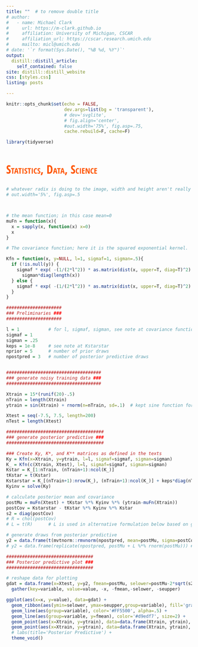 ```yaml
---
title: ""  # to remove double title
# author:
#   - name: Michael Clark
#     url: https://m-clark.github.io
#     affiliation: University of Michigan, CSCAR
#     affiliation_url: https://cscar.research.umich.edu
#     mailto: micl@umich.edu
# date: '`r format(Sys.Date(), "%B %d, %Y")`'
output:
  distill::distill_article:
    self_contained: false
site: distill::distill_website
css: [styles.css]
listing: posts

---
```


```r
knitr::opts_chunk$set(echo = FALSE, 
                      dev.args=list(bg = 'transparent'), 
                      # dev='svglite',                                
                      # fig.align='center', 
                      #out.width='75%', fig.asp=.75,                 
                      cache.rebuild=F, cache=F)

library(tidyverse)
```

#

<div style="font-size: 150%; color: #ff5500; font-variant: small-caps; font-family: 'Open Sans Condensed'">
# Statistics, Data, Science
</div>


```r
# whatever radix is doing to the image, width and height aren't really meaningful.  Making width smaller can actually result in a larger image
# out.width='5%', fig.asp=.5



# the mean function; in this case mean=0
muFn = function(x){
  x = sapply(x, function(x) x=0)
  x
}

# The covariance function; here it is the squared exponential kernel.

Kfn = function(x, y=NULL, l=1, sigmaf=1, sigman=.5){
  if (!is.null(y)) {
    sigmaf * exp( -(1/(2*l^2)) * as.matrix(dist(x, upper=T, diag=T)^2) ) + 
      sigman*diag(length(x))    
  } else {
    sigmaf * exp( -(1/(2*l^2)) * as.matrix(dist(x, upper=T, diag=T)^2) )
  }  
}

#####################
### Preliminaries ###
#####################

l = 1           # for l, sigmaf, sigman, see note at covariance function
sigmaf = 1      
sigman = .25 
keps = 1e-8     # see note at Kstarstar
nprior = 5      # number of prior draws
npostpred = 3   # number of posterior predictive draws


####################################
### generate noisy training data ###
####################################

Xtrain = 15*(runif(20)-.5)  
nTrain = length(Xtrain)
ytrain = sin(Xtrain) + rnorm(n=nTrain, sd=.1)  # kept sine function for comparison to noise free result

Xtest = seq(-7.5, 7.5, length=200)
nTest = length(Xtest)

#####################################
### generate posterior predictive ###
#####################################

### Create Ky, K*, and K** matrices as defined in the texts
Ky = Kfn(x=Xtrain, y=ytrain, l=l, sigmaf=sigmaf, sigman=sigman)
K_ = Kfn(c(Xtrain, Xtest), l=l, sigmaf=sigmaf, sigman=sigman)                    # initial matrix
Kstar = K_[1:nTrain, (nTrain+1):ncol(K_)]                                        # dim = N x N*
tKstar = t(Kstar)                                                                # dim = N* x N
Kstarstar = K_[(nTrain+1):nrow(K_), (nTrain+1):ncol(K_)] + keps*diag(nTest)      # dim = N* x N*; the keps part is for positive definiteness
Kyinv = solve(Ky)

# calculate posterior mean and covariance
postMu = muFn(Xtest) + tKstar %*% Kyinv %*% (ytrain-muFn(Xtrain))
postCov = Kstarstar - tKstar %*% Kyinv %*% Kstar
s2 = diag(postCov)
# R = chol(postCov)  
# L = t(R)      # L is used in alternative formulation below based on gaussSample.m

# generate draws from posterior predictive
y2 = data.frame(t(mvtnorm::rmvnorm(npostpred, mean=postMu, sigma=postCov)))
# y2 = data.frame(replicate(npostpred, postMu + L %*% rnorm(postMu))) # alternative

#################################
### Posterior predictive plot ###
#################################

# reshape data for plotting
gdat = data.frame(x=Xtest, y=y2, fmean=postMu, selower=postMu-2*sqrt(s2), seupper=postMu+2*sqrt(s2)) %>% 
  gather(key=variable, value=value, -x, -fmean,-selower, -seupper)

ggplot(aes(x=x, y=value), data=gdat) + 
  geom_ribbon(aes(ymin=selower, ymax=seupper,group=variable), fill='gray98') +
  geom_line(aes(group=variable), color='#FF5500', alpha=.5) +
  geom_line(aes(group=variable, y=fmean), color='#d9edf7', size=2) +
  geom_point(aes(x=Xtrain, y=ytrain), data=data.frame(Xtrain, ytrain), size=4, color='#0085a1', alpha=.5) +
  geom_point(aes(x=Xtrain, y=ytrain), data=data.frame(Xtrain, ytrain), size=2, color='#0085a1', alpha=.25) +
  # labs(title='Posterior Predictive') +
  theme_void()



```

